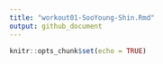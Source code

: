 ```yaml
---
title: "workout01-SooYoung-Shin.Rmd"
output: github_document
---
```


```r
knitr::opts_chunk$set(echo = TRUE)
```


